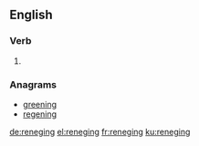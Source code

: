 ==English==

===Verb===
{{head|en|present participle}}

# {{present participle of|renege|lang=en}}

===Anagrams===
* [[greening#English|greening]]
* [[regening#English|regening]]

[[de:reneging]]
[[el:reneging]]
[[fr:reneging]]
[[ku:reneging]]